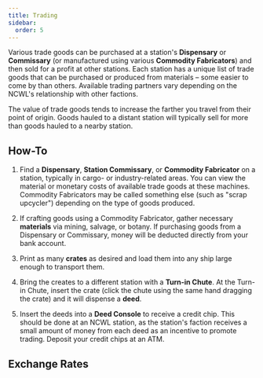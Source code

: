 ```yaml
---
title: Trading
sidebar:
  order: 5
---
```



Various trade goods can be purchased at a station's **Dispensary** or **Commissary** (or manufactured using various **Commodity Fabricators**) and then sold for a profit at other stations. Each station has a unique list of trade goods that can be purchased or produced from materials – some easier to come by than others. Available trading partners vary depending on the NCWL's relationship with other factions.

The value of trade goods tends to increase the farther you travel from their point of origin. Goods hauled to a distant station will typically sell for more than goods hauled to a nearby station.

## How-To

1. Find a **Dispensary**, **Station Commissary**, or **Commodity Fabricator** on a station, typically in cargo- or industry-related areas. You can view the material or monetary costs of available trade goods at these machines. Commodity Fabricators may be called something else (such as "scrap upcycler") depending on the type of goods produced.

2. If crafting goods using a Commodity Fabricator, gather necessary **materials** via mining, salvage, or botany. If purchasing goods from a Dispensary or Commissary, money will be deducted directly from your bank account.

3. Print as many **crates** as desired and load them into any ship large enough to transport them.

4. Bring the creates to a different station with a **Turn-in Chute**. At the Turn-in Chute, insert the crate (click the chute using the same hand dragging the crate) and it will dispense a **deed**.

5. Insert the deeds into a **Deed Console** to receive a credit chip. This should be done at an NCWL station, as the station's faction receives a small amount of money from each deed as an incentive to promote trading. Deposit your credit chips at an ATM.


## Exchange Rates

<TradeExchangeRates />